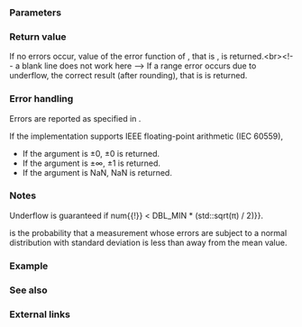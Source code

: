 {{cpp/title|erf|erff|erfl}}
{{cpp/numeric/math/navbar}}
{{cpp/numeric/math/declarations
|family=erf
|param1=num
|constexpr_since=26
|desc=Computes the {{enwiki|Error function|error function}} of {{c|num}}.
}}

===Parameters===
{{par begin}}
{{par|num|floating-point or integer value}}
{{par end}}

===Return value===
If no errors occur, value of the error function of {{c|num}}, that is {{mathjax-or|\(\frac{2}{\sqrt{\pi} }\int_{0}^{num}{e^{-{t^2} }\mathsf{d}t}\)|{{mfrac|2|{{mrad|&amp;pi;}}}}{{minteg|0|num|{{mexp|-t{{su|p=2}}}}d''t''}}}}, is returned.&lt;br&gt;&lt;!-- a blank line does not work here --&gt;
If a range error occurs due to underflow, the correct result (after rounding), that is {{mathjax-or|\(\frac{2\cdot num}{\sqrt{\pi} }\)|{{mfrac|2*num|{{mrad|&amp;pi;}}}}}} is returned.

===Error handling===
Errors are reported as specified in {{lc|math_errhandling}}.

If the implementation supports IEEE floating-point arithmetic (IEC 60559),
* If the argument is ±0, ±0 is returned.
* If the argument is ±∞, ±1 is returned.
* If the argument is NaN, NaN is returned.

===Notes===
Underflow is guaranteed if {{c|{{!}}num{{!}} &lt; DBL_MIN * (std::sqrt(π) / 2)}}.

{{mathjax-or|\(\operatorname{erf}(\frac{x}{\sigma \sqrt{2} })\)|erf({{mfrac|x|&amp;sigma;{{mrad|2}}}})}} is the probability that a measurement whose errors are subject to a normal distribution with standard deviation {{mathjax-or|\(\sigma\)|&amp;sigma;}} is less than {{mathjax-or|\(x\)|x}} away from the mean value.

{{cpp/numeric/math/additional integer overload note|erf}}

===Example===
{{example
|The following example calculates the probability that a normal variate is on the interval (x1, x2):
|code=
#include &lt;cmath&gt;
#include &lt;iomanip&gt;
#include &lt;iostream&gt;

double phi(double x1, double x2)
{
    return (std::erf(x2 / std::sqrt(2)) - std::erf(x1 / std::sqrt(2))) / 2;
}

int main()
{
    std::cout &lt;&lt; "Normal variate probabilities:\n"
              &lt;&lt; std::fixed &lt;&lt; std::setprecision(2);
    for (int n = -4; n &lt; 4; ++n)
        std::cout &lt;&lt; '[' &lt;&lt; std::setw(2) &lt;&lt; n
                  &lt;&lt; ':' &lt;&lt; std::setw(2) &lt;&lt; n + 1 &lt;&lt; "]: "
                  &lt;&lt; std::setw(5) &lt;&lt; 100 * phi(n, n + 1) &lt;&lt; "%\n";
    
    std::cout &lt;&lt; "Special values:\n"
              &lt;&lt; "erf(-0) = " &lt;&lt; std::erf(-0.0) &lt;&lt; '\n'
              &lt;&lt; "erf(Inf) = " &lt;&lt; std::erf(INFINITY) &lt;&lt; '\n';
}
|output=
Normal variate probabilities:
[-4:-3]:  0.13%
[-3:-2]:  2.14%
[-2:-1]: 13.59%
[-1: 0]: 34.13%
[ 0: 1]: 34.13%
[ 1: 2]: 13.59%
[ 2: 3]:  2.14%
[ 3: 4]:  0.13%
Special values:
erf(-0) = -0.00
erf(Inf) = 1.00
}}

===See also===
{{dsc begin}}
{{dsc inc|cpp/numeric/math/dsc erfc}}
{{dsc see c|c/numeric/math/erf}}
{{dsc end}}

===External links===
{{eli|[https://mathworld.wolfram.com/Erf.html Weisstein, Eric W. "Erf."] From MathWorld &amp;mdash; A Wolfram Web Resource.}}

{{langlinks|de|es|fr|it|ja|pt|ru|zh}}